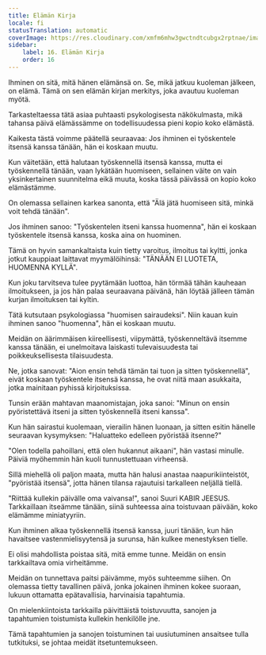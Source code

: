 ```yaml
---
title: Elämän Kirja
locale: fi
statusTranslation: automatic
coverImage: https://res.cloudinary.com/xmfm6mhw3gwctndtcubgx2rptnae/image/upload/v1740468922/small_cover_tratado_de_psicologia_revolucionaria_a4c0dca4e0.webp
sidebar:
    label: 16. Elämän Kirja
    order: 16
---
```

Ihminen on sitä, mitä hänen elämänsä on. Se, mikä jatkuu kuoleman jälkeen, on elämä. Tämä on sen elämän kirjan merkitys, joka avautuu kuoleman myötä.

Tarkasteltaessa tätä asiaa puhtaasti psykologisesta näkökulmasta, mikä tahansa päivä elämässämme on todellisuudessa pieni kopio koko elämästä.

Kaikesta tästä voimme päätellä seuraavaa: Jos ihminen ei työskentele itsensä kanssa tänään, hän ei koskaan muutu.

Kun väitetään, että halutaan työskennellä itsensä kanssa, mutta ei työskennellä tänään, vaan lykätään huomiseen, sellainen väite on vain yksinkertainen suunnitelma eikä muuta, koska tässä päivässä on kopio koko elämästämme.

On olemassa sellainen karkea sanonta, että "Älä jätä huomiseen sitä, minkä voit tehdä tänään".

Jos ihminen sanoo: "Työskentelen itseni kanssa huomenna", hän ei koskaan työskentele itsensä kanssa, koska aina on huominen.

Tämä on hyvin samankaltaista kuin tietty varoitus, ilmoitus tai kyltti, jonka jotkut kauppiaat laittavat myymälöihinsä: "TÄNÄÄN EI LUOTETA, HUOMENNA KYLLÄ".

Kun joku tarvitseva tulee pyytämään luottoa, hän törmää tähän kauheaan ilmoitukseen, ja jos hän palaa seuraavana päivänä, hän löytää jälleen tämän kurjan ilmoituksen tai kyltin.

Tätä kutsutaan psykologiassa "huomisen sairaudeksi". Niin kauan kuin ihminen sanoo "huomenna", hän ei koskaan muutu.

Meidän on äärimmäisen kiireellisesti, viipymättä, työskenneltävä itsemme kanssa tänään, ei unelmoitava laiskasti tulevaisuudesta tai poikkeuksellisesta tilaisuudesta.

Ne, jotka sanovat: "Aion ensin tehdä tämän tai tuon ja sitten työskennellä", eivät koskaan työskentele itsensä kanssa, he ovat niitä maan asukkaita, jotka mainitaan pyhissä kirjoituksissa.

Tunsin erään mahtavan maanomistajan, joka sanoi: "Minun on ensin pyöristettävä itseni ja sitten työskennellä itseni kanssa".

Kun hän sairastui kuolemaan, vierailin hänen luonaan, ja sitten esitin hänelle seuraavan kysymyksen: "Haluatteko edelleen pyöristää itsenne?"

"Olen todella pahoillani, että olen hukannut aikaani", hän vastasi minulle. Päiviä myöhemmin hän kuoli tunnustettuaan virheensä.

Sillä miehellä oli paljon maata, mutta hän halusi anastaa naapurikiinteistöt, "pyöristää itsensä", jotta hänen tilansa rajautuisi tarkalleen neljällä tiellä.

"Riittää kullekin päivälle oma vaivansa!", sanoi Suuri KABIR JEESUS. Tarkkaillaan itseämme tänään, siinä suhteessa aina toistuvaan päivään, koko elämämme miniatyyriin.

Kun ihminen alkaa työskennellä itsensä kanssa, juuri tänään, kun hän havaitsee vastenmielisyytensä ja surunsa, hän kulkee menestyksen tielle.

Ei olisi mahdollista poistaa sitä, mitä emme tunne. Meidän on ensin tarkkailtava omia virheitämme.

Meidän on tunnettava paitsi päivämme, myös suhteemme siihen. On olemassa tietty tavallinen päivä, jonka jokainen ihminen kokee suoraan, lukuun ottamatta epätavallisia, harvinaisia tapahtumia.

On mielenkiintoista tarkkailla päivittäistä toistuvuutta, sanojen ja tapahtumien toistumista kullekin henkilölle jne.

Tämä tapahtumien ja sanojen toistuminen tai uusiutuminen ansaitsee tulla tutkituksi, se johtaa meidät itsetuntemukseen.

